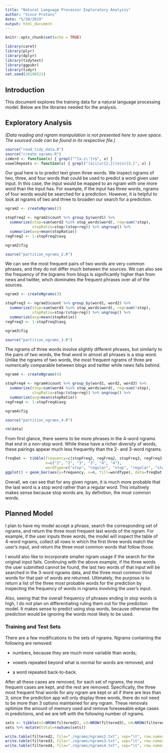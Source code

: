 ```yaml
---
title: "Natural Language Processor Exploratory Analysis"
author: "Vince Protani"
date: "5/20/2019"
output: html_document
---
```


```r
knitr::opts_chunk$set(echo = TRUE)
```

```r
library(caret)
library(plyr)
library(dplyr)
library(tidytext)
library(ggpubr)
library(tidyr)
set.seed(20190521)
```

## Introduction

This document explores the training data for a natural language processing model. Below are the libraries needed for the analysis.

##  Exploratory Analysis

*(Data reading and ngram manipulation is not presented here to save space. The sourced code can be found in its respective file.)*

```r
source("read_tidy_data.R")
source("create_ngrams.R")
isWord <- function(x) { grepl("^[a-z\']+$", x) }
vowelRepeats <- function(x) { grepl("(a|i|u){2,}|(e|o){3,}", x) }
```

Our goal here is to predict text given three words. We inspect ngrams of two, three, and four words that could be used to predict a word given user input. In this case, the input would be mapped to an ngram with one more word than the input has. For example, if the input has three words, ngrams of four words would be searched for a prediction. However, it is helpful to look at ngrams of two and three to broaden our search for a prediction.

```r
ngram2 <- createNgrams(2)

stopFreq2 <- ngram2$count %>% group_by(word1) %>% 
  summarize(stop=sum(word2 %in% stop_words$word), reg=sum(!stop), 
            stopRatio=stop/(stop+reg)) %>% ungroup() %>%
  summarize(avg=mean(stopRatio))
regFreq2 <- 1-stopFreq2$avg

ngram2$fig

source("partition_ngrams_2.R")
```

We can see the most frequent pairs of two words are very common phrases, and they do not differ much between the sources. We can also see the frequency of the bigrams from blogs is significantly higher than from news and twitter, whch dominates the frequent phrases over all of the sources. 

```r
ngram3 <- createNgrams(3)

stopFreq3 <- ngram3$count %>% group_by(word1, word2) %>% 
  summarize(stop=sum(word3 %in% stop_words$word), reg=sum(!stop), 
            stopRatio=stop/(stop+reg)) %>% ungroup() %>%
  summarize(avg=mean(stopRatio))
regFreq3 <- 1-stopFreq3$avg

ngram3$fig

source("partition_ngrams_3.R")
```

The ngrams of three words involve slightly different phrases, but similarly to the pairs of two words, the final word in almost all phrases is a stop word. Unlike the ngrams of two words, the most frequent ngrams of three are numerically comparable between blogs and twitter while news falls behind.

```r
ngram4 <- createNgrams(4)

stopFreq4 <- ngram4$count %>% group_by(word1, word2, word3) %>% 
  summarize(stop=sum(word4 %in% stop_words$word), reg=sum(!stop), 
            stopRatio=stop/(stop+reg)) %>% ungroup() %>%
  summarize(avg=mean(stopRatio))
regFreq4 <- 1-stopFreq4$avg

ngram4$fig

source("partition_ngrams_4.R")
```

```r
rm(data)
```

From first glance, there seems to be more phrases in the 4-word ngrams that end in a non-stop word. While these have a richer diversity of words, these pairings appear much less frequently than the 2- and 3-word ngrams.

```r
freqDat <- tibble(frequency=c(stopFreq2, regFreq2, stopFreq3, regFreq3, stopFreq4, regFreq4),
                  n=c("2", "2", "3", "3", "4", "4"), 
                  wordType=c("stop", "regular", "stop", "regular", "stop", "regular"))
ggplot() + geom_bar(aes(y=frequency, x=n, fill=wordType), data=freqDat, stat="identity") + labs(title="likelihood of ngram's final word classifications", fill="type of words", x="words in ngrams")
```

Overall, we can see that for any given ngram, it is much more probable that the last word is a stop word rather than a regular word. This intuitively makes sense because stop words are, by definition, the most common words.

## Planned Model

I plan to have my model accept a phrase, search the corresponding set of ngrams, and return the three most frequent last words of the ngram. For example, if the user inputs three words, the model will inspect the table of 4-word ngrams, collect all rows in which the first three words match the user's input, and return the three most common words that follow those.

I would also like to incorporate smaller ngram usage if the search for the original input fails. Continuing with the above example, if the three words the user submitted cannot be found, the last two words of that input will be searched in the 3-word ngrams data, and the three most common third words for that pair of words are returned. Ultimately, the purpose is to return a list of the three most probable words for the prediction by inspecting the frequency of words in ngrams involving the user's input.

Also, seeing that the overall frequency of phrases ending in stop words is high, I do not plan on differentiating ruling them out for the prediction model. It makes sense to predict using stop words, because otherwise the prediction would be ignoring the words most likely to be used. 

### Training and Test Sets

There are a few modifications to the sets of ngrams. Ngrams containing the following are removed:

* numbers, because they are much more variable than words;

* vowels repeated beyond what is normal for words are removed; and

* a word repeated back-to-back.

After all these cases are removed, for each set of ngrams, the most frequent cases are kept, and the rest are removed. Specifically, the three most frequent final words for any ngram are kept or all if there are less than 3; since the prediction app will only display three words, there do not need to be more than 3 options maintained for any ngram. These removals optimize the amount of memory used and remove foreseeable edge cases in predictions, and we are left with the following number of ngrams.

```r
sets <- tibble(n2=NROW(filtered2), n3=NROW(filtered3), n4=NROW(filtered4))
sets %>% mutate(total=rowSums(sets))
```

```r
write.table(filtered2, file="./ngrams/ngrams2.txt", sep="\t", row.names=FALSE, quote=FALSE)
write.table(filtered3, file="./ngrams/ngrams3.txt", sep="\t", row.names=FALSE, quote=FALSE)
write.table(filtered4, file="./ngrams/ngrams4.txt", sep="\t", row.names=FALSE, quote=FALSE)
```